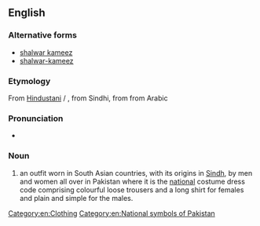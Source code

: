 ==English==
{{wikipedia|salwar kameez}}

===Alternative forms===
* [[shalwar kameez]]
* [[shalwar-kameez]]

===Etymology===
From [[Hindustani]] {{term|सलवार क़मीज़|lang=hi}} / {{term|سلوار قمیص|tr=salvār qamīs|lang=ur}}, from Sindhi, from {{term|قمیص|lang=fa}} from Arabic

===Pronunciation===
* {{IPA|/ˈsʌlvɒː kəˈmiːs/}}

===Noun===
{{en-noun|head=[[salwar]] [[kameez]]|salwar kameezes}}

# an outfit worn in South Asian countries, with its origins in [[Sindh]], by men and women all over in Pakistan where it is the [[national]] costume dress code comprising colourful loose trousers and a long shirt for females and plain and simple for the males.

[[Category:en:Clothing]]
[[Category:en:National symbols of Pakistan]]
